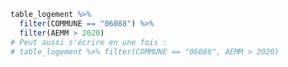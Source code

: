 ```r
table_logement %>%
  filter(COMMUNE == "06088") %>%
  filter(AEMM > 2020)
# Peut aussi s'écrire en une fois :
# table_logement %>% filter(COMMUNE == "06088", AEMM > 2020)
```

